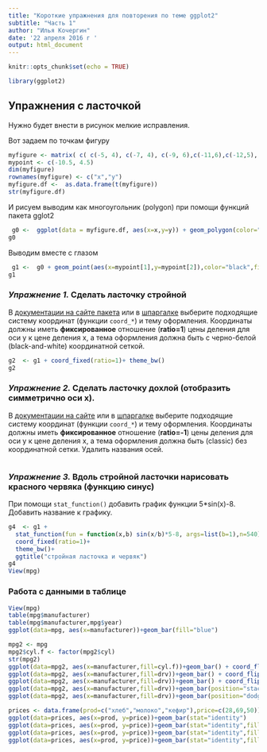 ```yaml
---
title: "Короткие упражнения для повторения по теме ggplot2"
subtitle: "Часть 1"
author: "Илья Кочергин"
date: '22 апреля 2016 г '
output: html_document
---
```


```r
knitr::opts_chunk$set(echo = TRUE)
```

```r
library(ggplot2)
```


## Упражнения с ласточкой 

Нужно будет внести в рисунок мелкие исправления.

Вот задаем по точкам фигуру

```r
myfigure <- matrix( c( c(-5, 4), c(-7, 4), c(-9, 6),c(-11,6),c(-12,5), + c(-14,5),c(-12,4),c(-14,3),c(-12,3),c(-11,2),c(-10,2),c(-9, 1), + c(-9,0),c(-8,-2),c(0,-3),c(3,-2),c(19,-2),c(4,0),c(19,4),c(4,2), + c(2,3),c(6,9),c(10,11),c(3,11),c(1,10), c(-5, 4)) ,nrow=2)
mypoint <- c(-10.5, 4.5)
dim(myfigure)
rownames(myfigure) <- c("x","y")
myfigure.df <-  as.data.frame(t(myfigure))
str(myfigure.df)
```

И рисуем выводим как многоугольник (polygon) при помощи функций пакета gglot2


```r
 g0 <-  ggplot(data = myfigure.df, aes(x=x,y=y)) + geom_polygon(color="dark blue",fill="cyan") 
g0
```

Выводим вместе с глазом


```r
 g1 <-  g0 + geom_point(aes(x=mypoint[1],y=mypoint[2]),color="black",fill="yellow",shape=24,size=2.5)
g1 
```

### *Упражнение 1.* Сделать ласточку стройной 

В [документации на сайте пакета](http://docs.ggplot2.org) или в [шпаргалке](http://www.rstudio.com/wp-content/uploads/2015/12/ggplot2-cheatsheet-2.0.pdf) выберите  подходящие систему координат (функции `coord_*`) и тему оформления. Координаты должны иметь   **фиксированное**  отношение (**ratio=1**) цены деления для оси y к цене деления x, а тема оформления должна быть с черно-белой (black-and-white) координатной сеткой.

```r
g2  <- g1 + coord_fixed(ratio=1)+ theme_bw()
g2

```


### *Упражнение 2.* Сделать ласточку дохлой (отобразить симметрично оси x). 

В [документации на сайте](http://docs.ggplot2.org) или в [шпаргалке](http://www.rstudio.com/wp-content/uploads/2015/12/ggplot2-cheatsheet-2.0.pdf) выберите  подходящие систему координат (функции `coord_*`) и тему оформления. Координаты должны иметь   **фиксированное**  отношение (**ratio=-1**) цены деления для оси y к цене деления x, а тема оформления должна быть  (classic)  без координатной  сетки. Удалить названия осей.

```r


```

### *Упражнение 3.* Вдоль стройной ласточки нарисовать красного червяка (функцию  синус)

При помощи `stat_function()` добавить график функции  5*sin(x)-8. Добавить название к графику.

```r
g4  <- g1 +
  stat_function(fun = function(x,b) sin(x/b)*5-8, args=list(b=1),n=540)+
  coord_fixed(ratio=1)+
  theme_bw()+
  ggtitle("стройная ласточка и червяк")
g4
View(mpg)
```

### Работа с данными в таблице
```r
View(mpg)
table(mpg$manufacturer)
table(mpg$manufacturer,mpg$year)
ggplot(data=mpg, aes(x=manufacturer))+geom_bar(fill="blue")

```

```r
mpg2 <- mpg
mpg2$cyl.f <- factor(mpg2$cyl)
str(mpg2)
ggplot(data=mpg2, aes(x=manufacturer,fill=cyl.f))+geom_bar() + coord_flip() ##поворот графика
ggplot(data=mpg2, aes(x=manufacturer,fill=drv))+geom_bar() + coord_flip() +scale_fill_brewer(palette="Set1")
ggplot(data=mpg2, aes(x=manufacturer,fill=drv))+geom_bar() + coord_flip() +scale_fill_brewer(palette="Pastel2")
ggplot(data=mpg2, aes(x=manufacturer,fill=drv))+geom_bar(position="stack") + coord_flip() +scale_fill_brewer(palette="Pastel2")
ggplot(data=mpg2, aes(x=manufacturer,fill=drv))+geom_bar(position="dodge") + coord_flip() +scale_fill_brewer(palette="Pastel2")

```

```r
prices <- data.frame(prod=c("хлеб","молоко","кефир"),price=c(28,69,50))
ggplot(data=prices, aes(x=prod, y=price))+geom_bar(stat="identity")
ggplot(data=prices, aes(x=prod, y=price))+geom_bar(stat="identity",fill="blue")
ggplot(data=prices, aes(x=prod, y=price))+geom_bar(stat="identity",fill="green")
ggplot(data=prices, aes(x=prod, y=price))+geom_bar(stat="identity",fill="green", color="blue")

```

